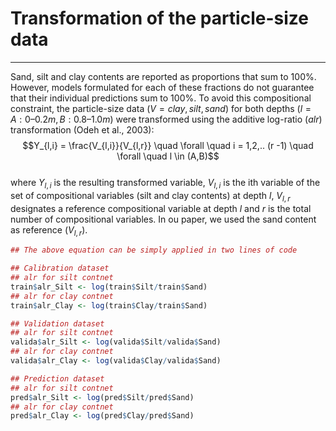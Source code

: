 # Transformation of the particle-size data

------------------------------------------------------------------------

Sand, silt and clay contents are reported as proportions that sum to 100%. However, models formulated for each of these fractions do not guarantee that their individual predictions sum to 100%. To avoid this compositional constraint, the particle-size data ($V = {clay, silt, sand}$) for both depths ($l = {A: 0–0.2 m, B: 0.8–1.0 m}$) were transformed using the additive log-ratio ($alr$) transformation (Odeh et al., 2003):
$$Y_{l,i} = \frac{V_{l,i}}{V_{l,r}} \quad \forall \quad i = 1,2,.. (r -1) \quad \forall \quad l \in (A,B)$$  
where $Y_{l,i}$ is the resulting transformed variable, $V_{l,i}$ is the ith variable of the set of compositional variables (silt and clay contents) at depth $l$, $V_{l,r}$ designates a reference compositional variable at depth
$l$ and $r$ is the total number of compositional variables. In ou paper, we used the sand content as reference ($V_{l,r}$).

``` r
## The above equation can be simply applied in two lines of code

## Calibration dataset
## alr for silt contnet
train$alr_Silt <- log(train$Silt/train$Sand)
## alr for clay contnet
train$alr_Clay <- log(train$Clay/train$Sand)

## Validation dataset
## alr for silt contnet
valida$alr_Silt <- log(valida$Silt/valida$Sand)
## alr for clay contnet
valida$alr_Clay <- log(valida$Clay/valida$Sand)

## Prediction dataset
## alr for silt contnet
pred$alr_Silt <- log(pred$Silt/pred$Sand)
## alr for clay contnet
pred$alr_Clay <- log(pred$Clay/pred$Sand)
```
